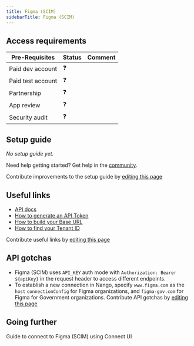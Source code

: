 ```yaml
---
title: Figma (SCIM)
sidebarTitle: Figma (SCIM)
---
```



<Overview />
<PreBuiltTooling />
<PreBuiltUseCases />

## Access requirements
| Pre-Requisites | Status | Comment|
| - | - | - |
| Paid dev account | ❓ |  |
| Paid test account | ❓ |  |
| Partnership | ❓ | |
| App review | ❓ |  |
| Security audit | ❓ | |


## Setup guide

_No setup guide yet._

<Tip>Need help getting started? Get help in the [community](https://nango.dev/slack).</Tip>

<Note>Contribute improvements to the setup guide by [editing this page](https://github.com/nangohq/nango/tree/master/docs/integrations/all/figma-scim.mdx)</Note>


## Useful links

-   [API docs](https://www.figma.com/developers/api#scim-api-guide)
-   [How to generate an API Token](https://www.figma.com/developers/api#scim-api-generate-api-token)
-   [How to build your Base URL](https://www.figma.com/developers/api#scim-api-base-url)
-   [How to find your Tenant ID](https://www.figma.com/developers/api#scim-api-find-tenant-id)


<Note>Contribute useful links by [editing this page](https://github.com/nangohq/nango/tree/master/docs/integrations/all/figma-scim.mdx)</Note>

## API gotchas

- Figma (SCIM) uses `API_KEY` auth mode with `Authorization: Bearer ${apiKey}` in the request header to access different endpoints.
- To establish a new connection in Nango, specify `www.figma.com` as the `host` `connectionConfig` for Figma organizations, and `figma-gov.com` for Figma for Government organizations.
<Note>Contribute API gotchas by [editing this page](https://github.com/nangohq/nango/tree/master/docs/integrations/all/figma-scim.mdx)</Note>

## Going further

<Card title="Connect to Figma (SCIM)" icon="link" href="/integrations/all/figma-scim/connect" horizontal>
  Guide to connect to Figma (SCIM) using Connect UI
</Card>

